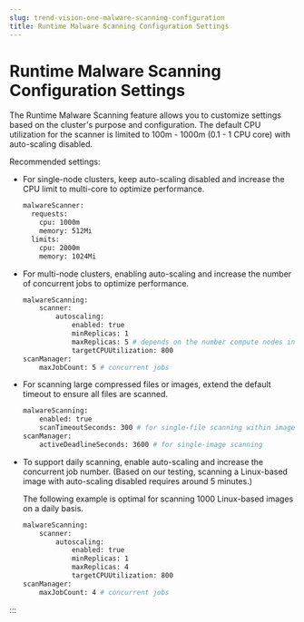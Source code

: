 ```yaml
---
slug: trend-vision-one-malware-scanning-configuration
title: Runtime Malware Scanning Configuration Settings
---
```

# Runtime Malware Scanning Configuration Settings

The Runtime Malware Scanning feature allows you to customize settings based on the cluster's purpose and configuration. The default CPU utilization for the scanner is limited to 100m - 1000m (0.1 - 1 CPU core) with auto-scaling disabled.

Recommended settings:

- For single-node clusters, keep auto-scaling disabled and increase the CPU limit to multi-core to optimize performance.

  ```bash
  malwareScanner:
    requests:
      cpu: 1000m
      memory: 512Mi
    limits:
      cpu: 2000m
      memory: 1024Mi
  ```

- For multi-node clusters, enabling auto-scaling and increase the number of concurrent jobs to optimize performance.

  ```bash
  malwareScanning:
      scanner:
          autoscaling:
              enabled: true
              minReplicas: 1
              maxReplicas: 5 # depends on the number compute nodes in cluster
              targetCPUUtilization: 800
  scanManager:
      maxJobCount: 5 # concurrent jobs
  ```

- For scanning large compressed files or images, extend the default timeout to ensure all files are scanned.

  ```bash
  malwareScanning:
      enabled: true
      scanTimeoutSeconds: 300 # for single-file scanning within images
  scanManager:
      activeDeadlineSeconds: 3600 # for single-image scanning
  ```

- To support daily scanning, enable auto-scaling and increase the concurrent job number. (Based on our testing, scanning a Linux-based image with auto-scaling disabled requires around 5 minutes.)

  The following example is optimal for scanning 1000 Linux-based images on a daily basis.

  ```bash
  malwareScanning:
      scanner:
          autoscaling:
              enabled: true
              minReplicas: 1
              maxReplicas: 4
              targetCPUUtilization: 800
  scanManager:
      maxJobCount: 4 # concurrent jobs
  ```
:::
